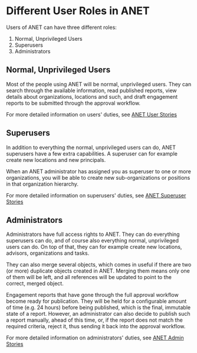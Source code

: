 
<Meta title="0. ANET Stories/1. User Roles" />

# Different User Roles in ANET

Users of ANET can have three different roles:

1. Normal, Unprivileged Users
1. Superusers
1. Administrators

## Normal, Unprivileged Users

Most of the people using ANET will be normal, unprivileged users. They can search through the
available information, read published reports, view details about organizations, locations and such,
and draft engagement reports to be submitted through the approval workflow.

For more detailed information on users' duties, see
[ANET User Stories](/story/1-anet-user-stories-0-introduction--page)

## Superusers

In addition to everything the normal, unprivileged users can do, ANET superusers have a few extra
capabilities. A superuser can for example create new locations and new principals.

When an ANET administrator has assigned you as superuser to one or more organizations, you will be
able to create new sub-organizations or positions in that organization hierarchy.

For more detailed information on superusers' duties, see
[ANET Superuser Stories](/story/2-anet-superuser-stories-0-introduction--page)

## Administrators

Administrators have full access rights to ANET. They can do everything superusers can do, and of
course also everything normal, unprivileged users can do. On top of that, they can for example
create new locations, advisors, organizations and tasks.

They can also merge several objects, which comes in useful if there are two (or more) duplicate
objects created in ANET. Merging them means only one of them will be left, and all references will
be updated to point to the correct, merged object.

Engagement reports that have gone through the full approval workflow become ready for publication.
They will be held for a configurable amount of time (e.g. 24 hours) before being published, which is
the final, immutable state of a report. However, an administrator can also decide to publish such a
report manually, ahead of this time, or, if the report does not match the required criteria, reject
it, thus sending it back into the approval workflow.

For more detailed information on administrators' duties, see
[ANET Admin Stories](/story/3-anet-admin-stories-0-introduction--page)
